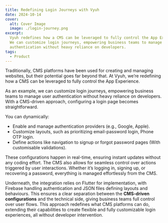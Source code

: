 ```yaml
---
title: Redefining Login Journeys with Vyuh
date: 2024-10-14
cover:
  alt: Cover Image
  image: ./login-journey.png
excerpt:
  Vyuh redefines how a CMS can be leveraged to fully control the App Experience.
  We can customize login journeys, empowering business teams to manage user
  authentication without heavy reliance on developers.
tags:
  - Product
---
```



Traditionally, CMS platforms have been used for creating and managing websites,
but their potential goes far beyond that. At Vyuh, we’re redefining how a CMS
can be leveraged to fully control the App Experience.

As an example, we can customize login journeys, empowering business teams to
manage user authentication without heavy reliance on developers. With a
CMS-driven approach, configuring a login page becomes straightforward.

You can dynamically:

- Enable and manage authentication providers (e.g., Google, Apple).
- Customize layouts, such as prioritizing email-password login, Phone OTP login.
- Define actions like navigation to signup or forgot password pages (With
  customisable validations).

These configurations happen in real-time, ensuring instant updates without any
coding effort. The CMS also allows for seamless control over actions triggered
by user interactions. Whether it’s logging in, signing up, or recovering a
password, everything is managed effortlessly from the CMS.

Underneath, the integration relies on Flutter for implementation, with Firebase
handling authentication and JSON files defining layouts and behaviours. This
ensures a clear separation between the **CMS-driven configurations** and the
technical side, giving business teams full control over user flows. This
approach redefines what CMS platforms can do, extending their capabilities to
create flexible and fully customizable login experiences, all without developer
intervention.

<YouTube id="VdHClvV-JcM" />
